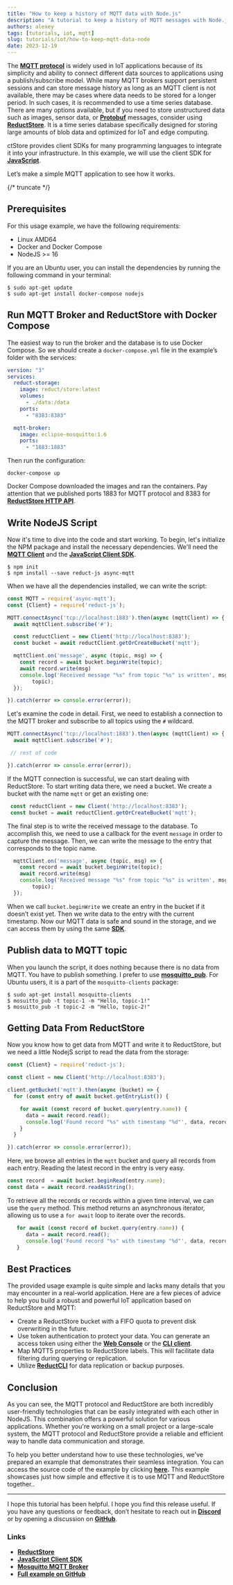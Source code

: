 ```yaml
---
title: "How to keep a history of MQTT data with Node.js"
description: "A tutorial to keep a history of MQTT messages with Node.js by using the ReductStore Client SDK for JavaScript."
authors: alexey
tags: [tutorials, iot, mqtt]
slug: tutorials/iot/how-to-keep-mqtt-data-node
date: 2023-12-19
---
```


The [**MQTT protocol**](https://mqtt.org/) is widely used in IoT applications because of its simplicity and ability to connect different data sources to applications using a publish/subscribe model. While many MQTT brokers support persistent sessions and can store message history as long as an MQTT client is not available, there may be cases where data needs to be stored for a longer period. In such cases, it is recommended to use a time series database. There are many options available, but if you need to store unstructured data such as images, sensor data, or [**Protobuf**](https://protobuf.dev/) messages, consider using [**ReductStore**](https://www.reduct.store). It is a time series database specifically designed for storing large amounts of blob data and optimized for IoT and edge computing.

ctStore provides client SDKs for many programming languages to integrate it into your infrastructure. In this example, we will use the client SDK for [**JavaScript**](https://github.com/reductstore/reduct-js).

Let’s make a simple MQTT application to see how it works.

{/* truncate */}

## Prerequisites

For this usage example, we have the following requirements:

- Linux AMD64
- Docker and Docker Compose
- NodeJS >= 16

If you are an Ubuntu user, you can install the dependencies by running the following command in your terminal:

```
$ sudo apt-get update
$ sudo apt-get install docker-compose nodejs
```

## Run MQTT Broker and ReductStore with Docker Compose

The easiest way to run the broker and the database is to use Docker Compose. So we should create a `docker-compose.yml` file in the example’s folder with the services:

```yaml
version: "3"
services:
  reduct-storage:
    image: reduct/store:latest
    volumes:
      - ./data:/data
    ports:
      - "8383:8383"

  mqtt-broker:
    image: eclipse-mosquitto:1.6
    ports:
      - "1883:1883"
```

Then run the configuration:

```
docker-compose up
```

Docker Compose downloaded the images and ran the containers. Pay attention that we published ports 1883 for MQTT protocol and 8383 for [**ReductStore HTTP API**](/docs/http-api).

## Write NodeJS Script

Now it's time to dive into the code and start working. To begin, let's initialize the NPM package and install the necessary dependencies. We'll need the [**MQTT Client**](https://www.npmjs.com/package/async-mqtt) and the [**JavaScript Client SDK**](https://www.npmjs.com/package/reduct-js).

```
$ npm init
$ npm install --save reduct-js async-mqtt
```

When we have all the dependencies installed, we can write the script:

```jsx
const MQTT = require('async-mqtt');
const {Client} = require('reduct-js');

MQTT.connectAsync('tcp://localhost:1883').then(async (mqttClient) => {
  await mqttClient.subscribe('#');

  const reductClient = new Client('http://localhost:8383');
  const bucket = await reductClient.getOrCreateBucket('mqtt');

  mqttClient.on('message', async (topic, msg) => {
    const record = await bucket.beginWrite(topic);
    await record.write(msg)
    console.log('Received message "%s" from topic "%s" is written', msg,
        topic);
  });

}).catch(error => console.error(error));
```

Let's examine the code in detail. First, we need to establish a connection to the MQTT broker and subscribe to all topics using the `#` wildcard.

```jsx
MQTT.connectAsync('tcp://localhost:1883').then(async (mqttClient) => {
  await mqttClient.subscribe('#');

 // rest of code

}).catch(error => console.error(error));
```

If the MQTT connection is successful, we can start dealing with ReductStore. To start writing data there, we need a bucket. We create a bucket with the name `mqtt` or get an existing one:

```jsx
 const reductClient = new Client('http://localhost:8383');
 const bucket = await reductClient.getOrCreateBucket('mqtt');
```

The final step is to write the received message to the database. To accomplish this, we need to use a callback for the event `message` in order to capture the message. Then, we can write the message to the entry that corresponds to the topic name.

```jsx
  mqttClient.on('message', async (topic, msg) => {
    const record = await bucket.beginWrite(topic);
    await record.write(msg)
    console.log('Received message "%s" from topic "%s" is written', msg,
        topic);
  });
```

When we call `bucket.beginWrite` we create an entry in the bucket if it doesn’t exist yet. Then we write data to the entry with the current timestamp. Now our MQTT data is safe and sound in the storage, and we can access them by using the same [**SDK**](https://js.reduct.store/).

## Publish data to MQTT topic

When you launch the script, it does nothing because there is no data from MQTT. You have to publish something. I prefer to use [**mosquitto_pub**](https://mosquitto.org/man/mosquitto_pub-1.html). For Ubuntu users, it is a part of the `mosquitto-clients` package:

```
$ sudo apt-get install mosquitto-clients
$ mosuitto_pub -t topic-1 -m "Hello, topic-1!"
$ mosuitto_pub -t topic-2 -m "Hello, topic-2!"
```

## Getting Data From ReductStore

Now you know how to get data from MQTT and write it to ReductStore, but we need a little NodejS script to read the data from the storage:

```jsx
const {Client} = require('reduct-js');

const client = new Client('http://localhost:8383');

client.getBucket('mqtt').then(async (bucket) => {
  for (const entry of await bucket.getEntryList()) {

    for await (const record of bucket.query(entry.name)) {
      data = await record.read();
      console.log('Found record "%s" with timestamp "%d"', data, record.time);
    }
  }

}).catch(error => console.error(error));
```

Here, we browse all entries in the `mqtt` bucket and query all records from each entry. Reading the latest record in the entry is very easy.

```jsx
const record  = await bucket.beginRead(entry.name);
const data = await record.readAsString();
```

To retrieve all the records or records within a given time interval, we can use the `query` method. This method returns an asynchronous iterator, allowing us to use a `for await` loop to iterate over the records.

```jsx
   for await (const record of bucket.query(entry.name)) {
      data = await record.read();
      console.log('Found record "%s" with timestamp "%d"', data, record.time);
   }
```

## Best Practices

The provided usage example is quite simple and lacks many details that you may encounter in a real-world application. Here are a few pieces of advice to help you build a robust and powerful IoT application based on ReductStore and MQTT:

- Create a ReductStore bucket with a FIFO quota to prevent disk overwriting in the future.
- Use token authentication to protect your data. You can generate an access token using either the [**Web Console**](https://github.com/reductstore/web-console) or the [**CLI client**](https://cli.reduct.store/).
- Map MQTT5 properties to ReductStore labels. This will facilitate data filtering during querying or replication.
- Utilize [**ReductCLI**](http://cli.reduct.store/) for data replication or backup purposes.

## Conclusion

As you can see, the MQTT protocol and ReductStore are both incredibly user-friendly technologies that can be easily integrated with each other in NodeJS. This combination offers a powerful solution for various applications. Whether you're working on a small project or a large-scale system, the MQTT protocol and ReductStore provide a reliable and efficient way to handle data communication and storage.

To help you better understand how to use these technologies, we've prepared an example that demonstrates their seamless integration. You can access the source code of the example by clicking **[here](https://github.com/reductstore/reduct-mqtt-example).** This example showcases just how simple and effective it is to use MQTT and ReductStore together..

---

I hope this tutorial has been helpful. I hope you find this release useful. If you have any questions or feedback, don’t hesitate to reach out in [**Discord**](https://discord.gg/8wPtPGJYsn) or by opening a discussion on [**GitHub**](https://github.com/reductstore/reductstore/discussions).

### Links

- [**ReductStore**](https://docs.reduct.store/)
- [**JavaScript Client SDK**](https://js.reduct.store/)
- [**Mosquitto MQTT Broker**](https://mosquitto.org/)
- [**Full example on GitHub**](https://github.com/reductstore/reduct-mqtt-example)